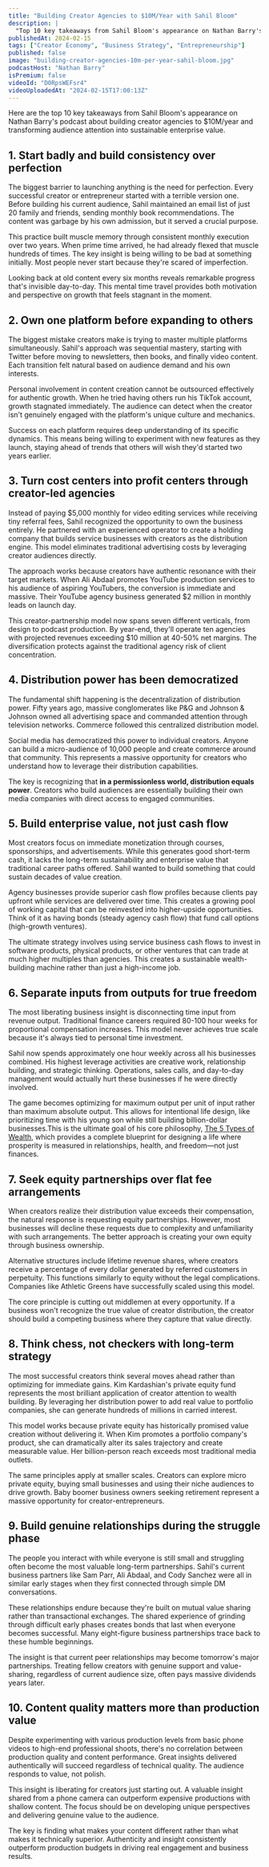 ```yaml
---
title: "Building Creator Agencies to $10M/Year with Sahil Bloom"
description: |
  "Top 10 key takeaways from Sahil Bloom's appearance on Nathan Barry's podcast about building creator agencies to $10M/year and transforming audience attention into sustainable enterprise value."
publishedAt: 2024-02-15
tags: ["Creator Economy", "Business Strategy", "Entrepreneurship"]
published: false
image: "building-creator-agencies-10m-per-year-sahil-bloom.jpg"
podcastHost: "Nathan Barry"
isPremium: false
videoId: "D0RpsWEFsr4"
videoUploadedAt: "2024-02-15T17:00:13Z"
---
```



<PodcastSummaryPageLayout frontmatter={frontmatter}>
Here are the top 10 key takeaways from Sahil Bloom's appearance on Nathan Barry's podcast about building creator agencies to $10M/year and transforming audience attention into sustainable enterprise value.

## 1. Start badly and build consistency over perfection

The biggest barrier to launching anything is the need for perfection. Every successful creator or entrepreneur started with a terrible version one. Before building his current audience, Sahil maintained an email list of just 20 family and friends, sending monthly book recommendations. The content was garbage by his own admission, but it served a crucial purpose.

This practice built muscle memory through consistent monthly execution over two years. When prime time arrived, he had already flexed that muscle hundreds of times. The key insight is being willing to be bad at something initially. Most people never start because they're scared of imperfection.

Looking back at old content every six months reveals remarkable progress that's invisible day-to-day. This mental time travel provides both motivation and perspective on growth that feels stagnant in the moment.

## 2. Own one platform before expanding to others

The biggest mistake creators make is trying to master multiple platforms simultaneously. Sahil's approach was sequential mastery, starting with Twitter before moving to newsletters, then books, and finally video content. Each transition felt natural based on audience demand and his own interests.

Personal involvement in content creation cannot be outsourced effectively for authentic growth. When he tried having others run his TikTok account, growth stagnated immediately. The audience can detect when the creator isn't genuinely engaged with the platform's unique culture and mechanics.

Success on each platform requires deep understanding of its specific dynamics. This means being willing to experiment with new features as they launch, staying ahead of trends that others will wish they'd started two years earlier.

## 3. Turn cost centers into profit centers through creator-led agencies

Instead of paying $5,000 monthly for video editing services while receiving tiny referral fees, Sahil recognized the opportunity to own the business entirely. He partnered with an experienced operator to create a holding company that builds service businesses with creators as the distribution engine. This model eliminates traditional advertising costs by leveraging creator audiences directly.

The approach works because creators have authentic resonance with their target markets. When Ali Abdaal promotes YouTube production services to his audience of aspiring YouTubers, the conversion is immediate and massive. Their YouTube agency business generated $2 million in monthly leads on launch day.

This creator-partnership model now spans seven different verticals, from design to podcast production. By year-end, they'll operate ten agencies with projected revenues exceeding $10 million at 40-50% net margins. The diversification protects against the traditional agency risk of client concentration.

## 4. Distribution power has been democratized

The fundamental shift happening is the decentralization of distribution power. Fifty years ago, massive conglomerates like P&G and Johnson & Johnson owned all advertising space and commanded attention through television networks. Commerce followed this centralized distribution model.

Social media has democratized this power to individual creators. Anyone can build a micro-audience of 10,000 people and create commerce around that community. This represents a massive opportunity for creators who understand how to leverage their distribution capabilities.

The key is recognizing that **in a permissionless world, distribution equals power**. Creators who build audiences are essentially building their own media companies with direct access to engaged communities.

## 5. Build enterprise value, not just cash flow

Most creators focus on immediate monetization through courses, sponsorships, and advertisements. While this generates good short-term cash, it lacks the long-term sustainability and enterprise value that traditional career paths offered. Sahil wanted to build something that could sustain decades of value creation.

Agency businesses provide superior cash flow profiles because clients pay upfront while services are delivered over time. This creates a growing pool of working capital that can be reinvested into higher-upside opportunities. Think of it as having bonds (steady agency cash flow) that fund call options (high-growth ventures).

The ultimate strategy involves using service business cash flows to invest in software products, physical products, or other ventures that can trade at much higher multiples than agencies. This creates a sustainable wealth-building machine rather than just a high-income job.

## 6. Separate inputs from outputs for true freedom

The most liberating business insight is disconnecting time input from revenue output. Traditional finance careers required 80-100 hour weeks for proportional compensation increases. This model never achieves true scale because it's always tied to personal time investment.

Sahil now spends approximately one hour weekly across all his businesses combined. His highest leverage activities are creative work, relationship building, and strategic thinking. Operations, sales calls, and day-to-day management would actually hurt these businesses if he were directly involved.

The game becomes optimizing for maximum output per unit of input rather than maximum absolute output. This allows for intentional life design, like prioritizing time with his young son while still building billion-dollar businesses.This is the ultimate goal of his core philosophy, [The 5 Types of Wealth](/blog/sahil-bloom-5-types-of-wealth), which provides a complete blueprint for designing a life where prosperity is measured in relationships, health, and freedom—not just finances.

## 7. Seek equity partnerships over flat fee arrangements

When creators realize their distribution value exceeds their compensation, the natural response is requesting equity partnerships. However, most businesses will decline these requests due to complexity and unfamiliarity with such arrangements. The better approach is creating your own equity through business ownership.

Alternative structures include lifetime revenue shares, where creators receive a percentage of every dollar generated by referred customers in perpetuity. This functions similarly to equity without the legal complications. Companies like Athletic Greens have successfully scaled using this model.

The core principle is cutting out middlemen at every opportunity. If a business won't recognize the true value of creator distribution, the creator should build a competing business where they capture that value directly.

## 8. Think chess, not checkers with long-term strategy

The most successful creators think several moves ahead rather than optimizing for immediate gains. Kim Kardashian's private equity fund represents the most brilliant application of creator attention to wealth building. By leveraging her distribution power to add real value to portfolio companies, she can generate hundreds of millions in carried interest.

This model works because private equity has historically promised value creation without delivering it. When Kim promotes a portfolio company's product, she can dramatically alter its sales trajectory and create measurable value. Her billion-person reach exceeds most traditional media outlets.

The same principles apply at smaller scales. Creators can explore micro private equity, buying small businesses and using their niche audiences to drive growth. Baby boomer business owners seeking retirement represent a massive opportunity for creator-entrepreneurs.

## 9. Build genuine relationships during the struggle phase

The people you interact with while everyone is still small and struggling often become the most valuable long-term partnerships. Sahil's current business partners like Sam Parr, Ali Abdaal, and Cody Sanchez were all in similar early stages when they first connected through simple DM conversations.

These relationships endure because they're built on mutual value sharing rather than transactional exchanges. The shared experience of grinding through difficult early phases creates bonds that last when everyone becomes successful. Many eight-figure business partnerships trace back to these humble beginnings.

The insight is that current peer relationships may become tomorrow's major partnerships. Treating fellow creators with genuine support and value-sharing, regardless of current audience size, often pays massive dividends years later.

## 10. Content quality matters more than production value

Despite experimenting with various production levels from basic phone videos to high-end professional shoots, there's no correlation between production quality and content performance. Great insights delivered authentically will succeed regardless of technical quality. The audience responds to value, not polish.

This insight is liberating for creators just starting out. A valuable insight shared from a phone camera can outperform expensive productions with shallow content. The focus should be on developing unique perspectives and delivering genuine value to the audience.

The key is finding what makes your content different rather than what makes it technically superior. Authenticity and insight consistently outperform production budgets in driving real engagement and business results.

</PodcastSummaryPageLayout>
